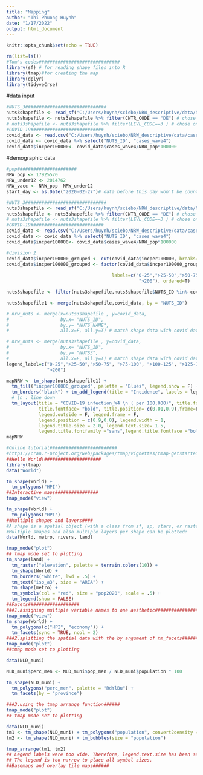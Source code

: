 ```yaml
---
title: "Mapping"
author: "Thi Phuong Huynh"
date: "1/17/2022"
output: html_document
---
```


```r
knitr::opts_chunk$set(echo = TRUE)

rm(list=ls())
#Tom's codes##############################
library(sf) # for reading shape files into R
library(tmap)#for creating the map
library(dplyr)
library(tidyveCrse)
```

#data input
```r
#NUTS_3##############################
nuts3shapefile <- read_sf("C:/Users/huynh/sciebo/NRW_descriptive/data/NUTS_RG_20M_2021_3035.shp") # for the attached map you need to download the specific shape files from Eurostat. I used NUTS3
nuts3shapefile <- nuts3shapefile %>% filter(CNTR_CODE == "DE") # chose only Germany
# nuts3shapefile <- nuts3shapefile %>% filter(LEVL_CODE==3 ) # chose only NRW
#COVID-19###########################
covid_data <- read.csv("C:/Users/huynh/sciebo/NRW_descriptive/data/case_county_waves.csv")
covid_data <- covid_data %>% select("NUTS_ID", "cases_wave4")
covid_data$incper100000<- covid_data$cases_wave4/NRW_pop*100000


```

#demographic data
```r
#pop######################
NRW_pop <- 17925570
NRW_under12 <- 2014762
NRW_vacc <- NRW_pop -NRW_under12
start_day <- as.Date("2020-02-27")# data before this day won't be counted

```


```r

#NUTS_3##############################
nuts3shapefile <- read_sf("C:/Users/huynh/sciebo/NRW_descriptive/data/NUTS_RG_20M_2021_3035.shp") # for the attached map you need to download the specific shape files from Eurostat. I used NUTS3
nuts3shapefile <- nuts3shapefile %>% filter(CNTR_CODE == "DE") # chose only Germany
# nuts3shapefile <- nuts3shapefile %>% filter(LEVL_CODE==3 ) # chose only NRW
#COVID-19###########################
covid_data <- read.csv("C:/Users/huynh/sciebo/NRW_descriptive/data/case_county_waves.csv")
covid_data <- covid_data %>% select("NUTS_ID", "cases_wave4")
covid_data$incper100000<- covid_data$cases_wave4/NRW_pop*100000

#division 2
covid_data$incper100000_grouped <- cut(covid_data$incper100000, breaks=c(-Inf,25,50,75,100,125,150,175, 200,Inf))
covid_data$incper100000_grouped <- factor(covid_data$incper100000_grouped, levels=c("(-Inf,25]", "(25,50]", "(50,75]", "(75,100]", "(100,125]", "(125,150]",
                                                                           "(150,175]", "(175,200]", "(200, Inf]"),
                                       labels=c("0-25",">25-50",">50-75", ">75-100", ">100-125", ">125-150", ">150-175", ">175-200",
                                                 ">200"), ordered=T)

nuts3shapefile <- filter(nuts3shapefile,nuts3shapefile$NUTS_ID %in% covid_data$NUTS_ID)

nuts3shapefile1 <- merge(nuts3shapefile,covid_data, by = "NUTS_ID")

# nrw_nuts <- merge(x=nuts3shapefile , y=covid_data,
#                   by.x= "NUTS_ID",
#                   by.y= "NUTS_NAME",
#                   all.x=F, all.y=T) # match shape data with covid data

# nrw_nuts <- merge(nuts3shapefile , y=covid_data,
#                   by.x= "NUTS_ID",
#                   by.y= "NUTS3",
#                   all.x=F, all.y=T) # match shape data with covid data
legend_label=c("0-25",">25-50",">50-75", ">75-100", ">100-125", ">125-150", ">150-175", ">175-200",
               ">200")

mapNRW <- tm_shape(nuts3shapefile1) +
  tm_fill("incper100000_grouped", palette = "Blues", legend.show = F) +
  tm_borders("black") + tm_add_legend(title = "Incidence", labels = legend_label, col = RColorBrewer::brewer.pal(9, "Blues")) +
  # \n : line down
  tm_layout(title = "COVID-19 infection_W4 \n ( per 100,000)", title.fontfamily = "sans", title.size = 2.0,
            title.fontface= "bold", title.position= c(0.01,0.9),frame=F,
            legend.outside = F, legend.frame = F,
            legend.position = c(0.9,0.0), legend.width = 1,
            legend.title.size = 2.0, legend.text.size= 1.5,
            legend.title.fontfamily ="sans",legend.title.fontface ="bold")
mapNRW

```


```r
#Online tutorial#########################
#https://cran.r-project.org/web/packages/tmap/vignettes/tmap-getstarted.html
##Hello World!#####################
library(tmap)
data("World")

tm_shape(World) +
  tm_polygons("HPI")
##Interactive maps################
tmap_mode("view")

tm_shape(World) +
  tm_polygons("HPI")
##Multiple shapes and layers####
#A shape is a spatial object (with a class from sf, sp, stars, or raster).
#Multiple shapes and also multiple layers per shape can be plotted:
data(World, metro, rivers, land)

tmap_mode("plot")
## tmap mode set to plotting
tm_shape(land) +
  tm_raster("elevation", palette = terrain.colors(10)) +
  tm_shape(World) +
  tm_borders("white", lwd = .5) +
  tm_text("iso_a3", size = "AREA") +
  tm_shape(metro) +
  tm_symbols(col = "red", size = "pop2020", scale = .5) +
  tm_legend(show = FALSE)
##Facets###################
###1.assigning multiple variable names to one aesthetic###################
tmap_mode("view")
tm_shape(World) +
  tm_polygons(c("HPI", "economy")) +
  tm_facets(sync = TRUE, ncol = 2)
###2.splitting the spatial data with the by argument of tm_facets#########
tmap_mode("plot")
##tmap mode set to plotting

data(NLD_muni)

NLD_muni$perc_men <- NLD_muni$pop_men / NLD_muni$population * 100

tm_shape(NLD_muni) +
  tm_polygons("perc_men", palette = "RdYlBu") +
  tm_facets(by = "province")

###3.using the tmap_arrange function######
tmap_mode("plot")
## tmap mode set to plotting

data(NLD_muni)
tm1 <- tm_shape(NLD_muni) + tm_polygons("population", convert2density = TRUE)
tm2 <- tm_shape(NLD_muni) + tm_bubbles(size = "population")

tmap_arrange(tm1, tm2)
## Legend labels were too wide. Therefore, legend.text.size has been set to 0.27. Increase legend.width (argument of tm_layout) to make the legend wider and therefore the labels larger.
## The legend is too narrow to place all symbol sizes.
##Basemaps and overlay tile maps######
```

